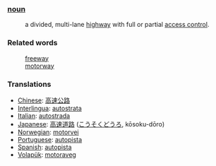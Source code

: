 ===[[noun]]===
:a divided, multi-lane [[highway]] with full or partial [[access control]].
===Related words===
:[[freeway]]
:[[motorway]]

=== Translations ===
*[[Chinese]]: [[高速公路]]
*[[Interlingua]]: [[autostrata]]
*[[Italian]]: [[autostrada]]
*[[Japanese]]: [[高速道路]] ([[こうそくどうろ]], kōsoku-dōro)
*[[Norwegian]]: [[motorvei]]
*[[Portuguese]]: [[autopista]]
*[[Spanish]]: [[autopista]]
*[[Volapük]]: [[motoraveg]]